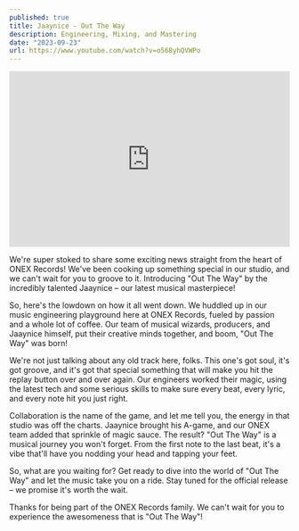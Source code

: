 ```yaml
---
published: true
title: Jaaynice - Out The Way
description: Engineering, Mixing, and Mastering
date: "2023-09-23"
url: https://www.youtube.com/watch?v=o568yhQVWPo
---
```


<iframe width="100%" height="315" src="https://www.youtube.com/embed/o568yhQVWPo?si=9C-AzrpL_SzTO8EU" title="YouTube video player" frameborder="0" allow="accelerometer; autoplay; clipboard-write; encrypted-media; gyroscope; picture-in-picture; web-share" allowfullscreen></iframe>


We're super stoked to share some exciting news straight from the heart of ONEX Records! We've been cooking up something special in our studio, and we can't wait for you to groove to it. Introducing "Out The Way" by the incredibly talented Jaaynice – our latest musical masterpiece!

So, here's the lowdown on how it all went down. We huddled up in our music engineering playground here at ONEX Records, fueled by passion and a whole lot of coffee. Our team of musical wizards, producers, and Jaaynice himself, put their creative minds together, and boom, "Out The Way" was born!

We're not just talking about any old track here, folks. This one's got soul, it's got groove, and it's got that special something that will make you hit the replay button over and over again. Our engineers worked their magic, using the latest tech and some serious skills to make sure every beat, every lyric, and every note hit you just right.

Collaboration is the name of the game, and let me tell you, the energy in that studio was off the charts. Jaaynice brought his A-game, and our ONEX team added that sprinkle of magic sauce. The result? "Out The Way" is a musical journey you won't forget. From the first note to the last beat, it's a vibe that'll have you nodding your head and tapping your feet.

So, what are you waiting for? Get ready to dive into the world of "Out The Way" and let the music take you on a ride. Stay tuned for the official release – we promise it's worth the wait.

Thanks for being part of the ONEX Records family. We can't wait for you to experience the awesomeness that is "Out The Way"!
